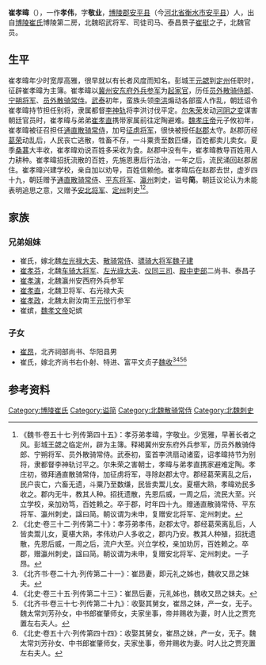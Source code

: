'''崔孝暐'''（{{bd|466年||514年|  |}}），一作'''孝伟'''，字'''敬业'''，[[博陵郡|博陵郡]][[安平县|安平县]]（今[[河北省|河北省]][[衡水市|衡水市]][[安平县|安平县]]）人，出自[[博陵崔氏|博陵崔氏]]博陵第二房，北魏昭武将军、司徒司马、泰昌景子[[崔挺|崔挺]]之子，北魏官员。

==生平==
崔孝暐年少时宽厚高雅，很早就以有长者风度而知名。彭城王[[元勰|元勰]]到[[定州_(北魏)|定州]]任职时，征辟崔孝暐为主簿。崔孝暐以[[冀州安东府外兵参军|冀州安东府外兵参军]]为[[起家官|起家官]]，历任[[员外散骑侍郎|员外散骑侍郎]]、[[宁朔将军|宁朔将军]]、[[员外散骑常侍|员外散骑常侍]]。[[武泰|武泰]]初年，蛮族头领[[李洪|李洪]]煽动各部蛮人作乱，朝廷诏令崔孝暐持节担任别将，隶属都督[[李神轨|李神轨]]将李洪讨伐平定。[[尔朱荣|尔朱荣]]发动[[河阴之变|河阴之变]]谋害朝廷官员时，崔孝暐与弟弟[[崔孝直|崔孝直]]携带家属前往定陶避难。[[魏孝庄帝|魏孝庄帝]]元子攸初年，崔孝暐被征召担任[[通直散骑常侍|通直散骑常侍]]，加号[[征虏将军|征虏将军]]，很快被授任[[赵郡|赵郡]]太守。赵郡历经[[葛荣|葛荣]]动乱后，人民丧亡逃散，牲畜不存，一斗粟贵至数匹缣，百姓都卖儿卖女。夏季[[桑葚|桑葚]]大丰收，崔孝暐劝说百姓多采收为食。赵郡中没有牛，崔孝暐教导百姓用人力耕种。崔孝暐招抚流散的百姓，先施恩惠后行法治，一年之后，流民涌回赵郡居住。崔孝暐兴建学校，亲自加以劝导，百姓信赖他。崔孝暐后在赵郡去世，虚岁四十九，朝廷赠予[[通直散骑常侍|通直散骑常侍]]、[[平东将军|平东将军]]、[[瀛州|瀛州]]刺史，谥号'''简'''。朝廷议论认为未能表明追思之意，又赠予[[安北将军|安北将军]]、[[定州_(北魏)|定州]]刺史<ref>《魏书·卷五十七·列传第四十五》：孝芬弟孝暐，字敬业。少宽雅，早著长者之风。彭城王勰之临定州，辟为主簿。释褐冀州安东府外兵参军，历员外散骑侍郎、宁朔将军、员外散骑常侍。武泰初，蛮首李洪扇动诸蛮，诏孝暐持节为别将，隶都督李神轨讨平之。尔朱荣之害朝士，孝暐与弟孝直携家避难定陶。孝庄初，徵拜通直散骑常侍，加征虏将军，寻除赵郡太守。郡经葛荣离乱之后，民户丧亡，六畜无遗，斗粟乃至数缣，民皆卖鬻儿女。夏椹大熟，孝暐劝民多收之。郡内无牛，教其人种。招抚遗散，先恩后威，一周之后，流民大至。兴立学校，亲加劝笃，百姓赖之。卒于郡，时年四十九。赠通直散骑常侍、平东将军、瀛州刺史，諡曰简。朝议谓为未申，复赠安北将军、定州刺史。</ref><ref>《北史·卷三十二·列传第二十》：孝芬弟孝伟，赵郡太守。郡经葛荣离乱后，人皆卖鬻儿女，夏椹大熟，孝伟劝户人多收之，郡内乃安。教其人种殖，招抚遗散，先恩后威，一周之后，流户大至。兴立学校，亲加劝厉，百姓赖之。卒郡，赠瀛州刺史，諡曰简。朝议谓为未申，复赠安北将军、定州刺史。一子昂。</ref>。

==家族==
{{main|博陵第二房世系图}}

===兄弟姐妹===
*崔氏，嫁北魏[[左光禄大夫|左光禄大夫]]、[[散骑常侍|散骑常侍]]、[[骠骑大将军|骠骑大将军]][[魏子建|魏子建]]
*[[崔孝芬|崔孝芬]]，北魏[[车骑大将军|车骑大将军]]、[[左光祿大夫|左光祿大夫]]、[[仪同三司|仪同三司]]、[[殿中尚书|殿中]][[吏部尚书|吏部]]二尚书、泰昌子
*[[崔孝演|崔孝演]]，北魏瀛州安西府外兵参军
*[[崔孝直|崔孝直]]，北魏卫将军、右光禄大夫
*[[崔孝政|崔孝政]]，北魏太尉汝南王[[元悦|元悦]]行参军
*崔嫔，[[魏孝文帝|魏孝文帝]]妃嫔

===子女===
*[[崔昂|崔昂]]，北齐祠部尚书、华阳县男
*崔氏，嫁北齐尚书右仆射、特进、富平文贞子[[魏收|魏收]]<ref>《北齐书·卷二十九·列传第二十一》：崔昂妻，即元礼之姊也，魏收又昂之妹夫。</ref><ref>《北史·卷三十五·列传第二十三》：崔昂后妻，元礼姊也，魏收又昂之妹夫。</ref><ref name=autogenerated1>《北齐书·卷三十七·列传第二十九》：收娶其舅女，崔昂之妹，产一女，无子。魏太常刘芳孙女，中书郎崔肇师女，夫家坐事，帝并赐收为妻，时人比之贾充置左右夫人。</ref><ref name=autogenerated2>《北史·卷五十六·列传第四十四》：收娶其舅女，崔昂之妹，产一女，无子。魏太常刘芳孙女、中书郎崔肇师女，夫家坐事，帝并赐收为妻。时人比之贾充置左右夫人。</ref>

==参考资料==
{{reflist}}

[[Category:博陵崔氏|Category:博陵崔氏]]
[[Category:谥简|Category:谥简]]
[[Category:北魏散骑常侍|Category:北魏散骑常侍]]
[[Category:北魏刺史|Category:北魏刺史]]